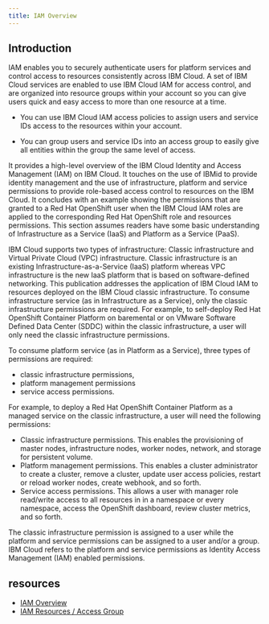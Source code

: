 ```yaml
---
title: IAM Overview
---
```



<PageDescription>

</PageDescription>

## Introduction

IAM enables you to securely authenticate users for platform services and control access to resources consistently across IBM Cloud. A set of IBM Cloud services are enabled to use IBM Cloud IAM for access control, and are organized into resource groups within your account so you can give users quick and easy access to more than one resource at a time. 

- You can use IBM Cloud IAM access policies to assign users and service IDs access to the resources within your account. 

- You can group users and service IDs into an access group to easily give all entities within the group the same level of access.



It provides a high-level overview of the IBM Cloud Identity and Access Management (IAM) on IBM Cloud. It touches on the use of IBMid to provide identity management and the use of infrastructure, platform and service permissions to provide role-based access control to resources on the IBM Cloud. It concludes with an example showing the permissions that are granted to a Red Hat OpenShift user when the IBM Cloud IAM roles are applied to the corresponding Red Hat OpenShift role and resources permissions. This section assumes readers have some basic understanding of Infrastructure as a Service (IaaS) and Platform as a Service (PaaS).

IBM Cloud supports two types of infrastructure: Classic infrastructure and Virtual Private Cloud (VPC) infrastructure. Classic infrastructure is an existing Infrastructure-as-a-Service (IaaS)
platform whereas VPC infrastructure is the new IaaS platform that is based on software-defined networking. This publication addresses the application of IBM Cloud IAM to resources deployed
on the IBM Cloud classic infrastructure. To consume infrastructure service (as in Infrastructure as a Service), only the classic infrastructure permissions are required. For example, to self-deploy Red Hat OpenShift Container Platform on baremental or on VMware Software Defined Data Center (SDDC) within
the classic infrastructure, a user will only need the classic infrastructure permissions.

To consume platform service (as in Platform as a Service), three types of permissions are required:
- classic infrastructure permissions, 
- platform management permissions
- service access permissions. 

For example, to deploy a Red Hat OpenShift Container Platform as a managed service on the classic infrastructure, a user will need the following permissions:
- Classic infrastructure permissions. This enables the provisioning of master nodes, infrastructure nodes, worker nodes, network, and storage for persistent volume.
- Platform management permissions. This enables a cluster administrator to create a cluster, remove a cluster, update user access policies, restart or reload worker nodes, create webhook, and so forth.
- Service access permissions. This allows a user with manager role read/write access to all resources in in a namespace or every namespace, access the OpenShift dashboard, review cluster metrics, and so forth.

The classic infrastructure permission is assigned to a user while the platform and service permissions can be assigned to a user and/or a group. IBM Cloud refers to the platform and service permissions as Identity Access Management (IAM) enabled permissions.

## resources

- [IAM Overview](https://cloud.ibm.com/docs/account?topic=account-iamoverview)
- [IAM Resources / Access Group](https://cloudnativetoolkit.dev/toolkit-resources/resource-mgmt)